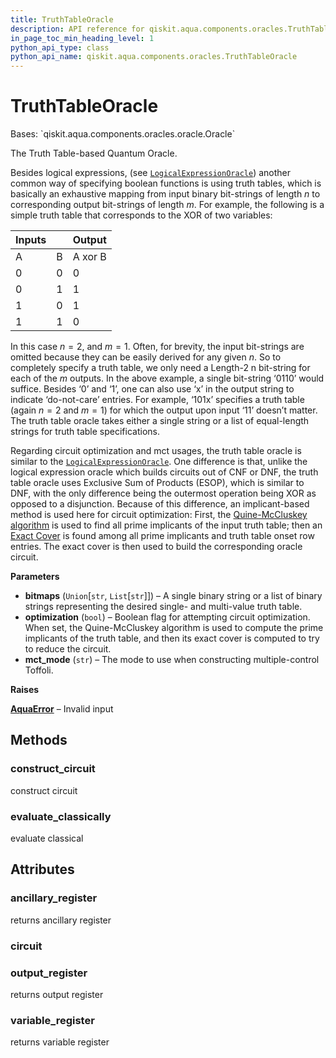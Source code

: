 ```yaml
---
title: TruthTableOracle
description: API reference for qiskit.aqua.components.oracles.TruthTableOracle
in_page_toc_min_heading_level: 1
python_api_type: class
python_api_name: qiskit.aqua.components.oracles.TruthTableOracle
---
```


# TruthTableOracle

<Class id="qiskit.aqua.components.oracles.TruthTableOracle" isDedicatedPage={true} github="https://github.com/qiskit-community/qiskit-aqua/tree/stable/0.9/qiskit/aqua/components/oracles/truth_table_oracle.py" signature="TruthTableOracle(bitmaps, optimization=False, mct_mode='basic')" modifiers="class">
  Bases: `qiskit.aqua.components.oracles.oracle.Oracle`

  The Truth Table-based Quantum Oracle.

  Besides logical expressions, (see [`LogicalExpressionOracle`](qiskit.aqua.components.oracles.LogicalExpressionOracle "qiskit.aqua.components.oracles.LogicalExpressionOracle")) another common way of specifying boolean functions is using truth tables, which is basically an exhaustive mapping from input binary bit-strings of length $n$ to corresponding output bit-strings of length $m$. For example, the following is a simple truth table that corresponds to the XOR of two variables:

  | Inputs |   | Output  |
  | ------ | - | ------- |
  | A      | B | A xor B |
  | 0      | 0 | 0       |
  | 0      | 1 | 1       |
  | 1      | 0 | 1       |
  | 1      | 1 | 0       |

  In this case $n=2$, and $m=1$. Often, for brevity, the input bit-strings are omitted because they can be easily derived for any given $n$. So to completely specify a truth table, we only need a Length-2 n bit-string for each of the $m$ outputs. In the above example, a single bit-string ‘0110’ would suffice. Besides ‘0’ and ‘1’, one can also use ‘x’ in the output string to indicate ‘do-not-care’ entries. For example, ‘101x’ specifies a truth table (again $n=2$ and $m=1$) for which the output upon input ‘11’ doesn’t matter. The truth table oracle takes either a single string or a list of equal-length strings for truth table specifications.

  Regarding circuit optimization and mct usages, the truth table oracle is similar to the [`LogicalExpressionOracle`](qiskit.aqua.components.oracles.LogicalExpressionOracle "qiskit.aqua.components.oracles.LogicalExpressionOracle"). One difference is that, unlike the logical expression oracle which builds circuits out of CNF or DNF, the truth table oracle uses Exclusive Sum of Products (ESOP), which is similar to DNF, with the only difference being the outermost operation being XOR as opposed to a disjunction. Because of this difference, an implicant-based method is used here for circuit optimization: First, the [Quine-McCluskey algorithm](https://en.wikipedia.org/wiki/Quine-McCluskey_algorithm) is used to find all prime implicants of the input truth table; then an [Exact Cover](https://en.wikipedia.org/wiki/Knuth%27s_Algorithm_X) is found among all prime implicants and truth table onset row entries. The exact cover is then used to build the corresponding oracle circuit.

  **Parameters**

  *   **bitmaps** (`Union`\[`str`, `List`\[`str`]]) – A single binary string or a list of binary strings representing the desired single- and multi-value truth table.
  *   **optimization** (`bool`) – Boolean flag for attempting circuit optimization. When set, the Quine-McCluskey algorithm is used to compute the prime implicants of the truth table, and then its exact cover is computed to try to reduce the circuit.
  *   **mct\_mode** (`str`) – The mode to use when constructing multiple-control Toffoli.

  **Raises**

  [**AquaError**](qiskit.aqua.AquaError "qiskit.aqua.AquaError") – Invalid input

  ## Methods

  <span id="qiskit-aqua-components-oracles-truthtableoracle-construct-circuit" />

  ### construct\_circuit

  <Function id="qiskit.aqua.components.oracles.TruthTableOracle.construct_circuit" signature="TruthTableOracle.construct_circuit()">
    construct circuit
  </Function>

  <span id="qiskit-aqua-components-oracles-truthtableoracle-evaluate-classically" />

  ### evaluate\_classically

  <Function id="qiskit.aqua.components.oracles.TruthTableOracle.evaluate_classically" signature="TruthTableOracle.evaluate_classically(measurement)">
    evaluate classical
  </Function>

  ## Attributes

  ### ancillary\_register

  <Attribute id="qiskit.aqua.components.oracles.TruthTableOracle.ancillary_register">
    returns ancillary register
  </Attribute>

  ### circuit

  <Attribute id="qiskit.aqua.components.oracles.TruthTableOracle.circuit" />

  ### output\_register

  <Attribute id="qiskit.aqua.components.oracles.TruthTableOracle.output_register">
    returns output register
  </Attribute>

  ### variable\_register

  <Attribute id="qiskit.aqua.components.oracles.TruthTableOracle.variable_register">
    returns variable register
  </Attribute>
</Class>

